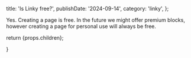 
  title: 'Is Linky free?',
  publishDate: '2024-09-14',
  category: 'linky',
};

Yes. Creating a page is free. In the future we might offer premium blocks, however creating a page for personal use will always be free.

return <ArticleTemplate meta={metadata}>{props.children}</ArticleTemplate>;

}
